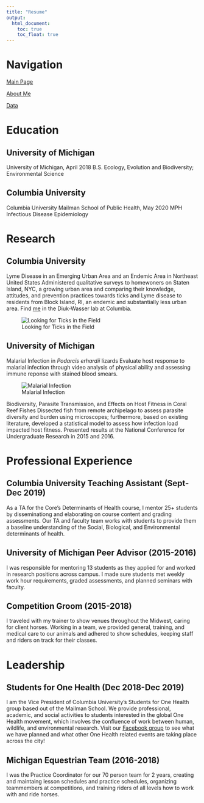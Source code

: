 ```yaml
---
title: "Resume"
output: 
  html_document:
    toc: true
    toc_float: true
---
```


# Navigation

[Main Page](index.html)

[About Me](about.html)

[Data](Data.html)

# Education

## University of Michigan
University of Michigan, April 2018
  B.S. Ecology, Evolution and Biodiversity; Environmental Science

## Columbia University
Columbia University Mailman School of Public Health, May 2020
  MPH Infectious Disease Epidemiology

# Research

## Columbia University
Lyme Disease in an Emerging Urban Area and an Endemic Area in Northeast United States
  Administered qualitative surveys to homewoners on Staten Island, NYC, a growing urban area and comparing their knowledge, attitudes, and prevention practices towards ticks and Lyme disease to residents from Block Island, RI, an endemic and substantially less urban area. Find [me](https://ecoepidemiologylab.e3b.columbia.edu/people/cassandra-coulter) in the Diuk-Wasser lab at Columbia.

![Looking for Ticks in the Field](Ticks.JPEG)

## University of Michigan
Malarial Infection in *Podarcis erhardii* lizards
  Evaluate host response to malarial infection through video analysis of physical ability and assessing immune reponse with stained blood smears.

![Malarial Infection](Malaria.JPEG)

Biodiversity, Parasite Transmission, and Effects on Host Fitness in Coral Reef Fishes
  Dissected fish from remote archipelago to assess parasite diversity and burden using microscopes; furthermore, based on existing literature, developed a statistical model to assess how infection load impacted host fitness. Presented results at the National Conference for Undergraduate Research in 2015 and 2016.

# Professional Experience

## Columbia University Teaching Assistant (Sept-Dec 2019)
  As a TA for the Core's Determinants of Health course, I mentor 25+ students by disseminationg and elaborating on course content and grading assessments. Our TA and faculty team works with students to provide them a baseline understanding of the Social, Biological, and Environmental determinants of health.
  
## University of Michigan Peer Advisor (2015-2016)
  I was responsible for mentoring 13 students as they applied for and worked in research positions across campus. I made sure students met weekly work hour requirements, graded assessments, and planned seminars with faculty.

## Competition Groom (2015-2018)
  I traveled with my trainer to show venues throughout the Midwest, caring for client horses. Working in a team, we provided general, training, and medical care to our animals and adhered to show schedules, keeping staff and riders on track for their classes.
  
# Leadership

## Students for One Health (Dec 2018-Dec 2019)
  I am the Vice President of Columbia University's Students for One Health group based out of the Mailman School. We provide professional, academic, and social activities to students interested in the global One Health movement, which involves the confluence of work between human, wildlife, and environmental research.
  Visit our [Facebook group](https://www.facebook.com/columbiaonehealthinitiative/) to see what we have planned and what other One Health related events are taking place across the city!

## Michigan Equestrian Team (2016-2018)
  I was the Practice Coordinator for our 70 person team for 2 years, creating and maintaing lesson schedules and practice schedules, organizing teammembers at competitions, and training riders of all levels how to work with and ride horses.